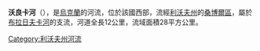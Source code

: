 '''沃良卡河'''（{{lang-uk|Волянка}}），是[[烏克蘭|烏克蘭]]的河流，位於該國西部，流經[[利沃夫州|利沃夫州]]的[[桑博爾區|桑博爾區]]，屬於[[布拉日夫卡河|布拉日夫卡河]]的支流，河道全長12公里，流域面積28平方公里。

{{DEFAULTSORT:Волянка (річка)}}
[[Category:利沃夫州河流|Category:利沃夫州河流]]


{{Ukraine-river-stub}}